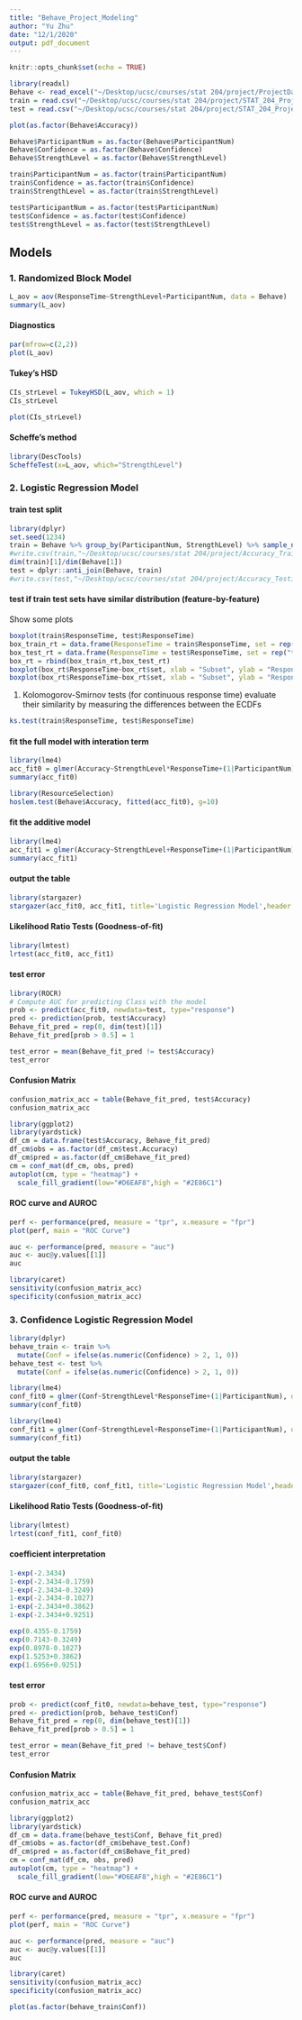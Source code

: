 ```yaml
---
title: "Behave_Project_Modeling"
author: "Yu Zhu"
date: "12/1/2020"
output: pdf_document
---
```


```r
knitr::opts_chunk$set(echo = TRUE)
```


```r
library(readxl)
Behave <- read_excel("~/Desktop/ucsc/courses/stat 204/project/ProjectDataset_behave.xlsx")
train = read.csv("~/Desktop/ucsc/courses/stat 204/project/STAT_204_Project/data/Accuracy_Training.csv")
test = read.csv("~/Desktop/ucsc/courses/stat 204/project/STAT_204_Project/data/Accuracy_Testing.csv")
```

```r
plot(as.factor(Behave$Accuracy))
```



```r
Behave$ParticipantNum = as.factor(Behave$ParticipantNum)
Behave$Confidence = as.factor(Behave$Confidence)
Behave$StrengthLevel = as.factor(Behave$StrengthLevel)
```

```r
train$ParticipantNum = as.factor(train$ParticipantNum)
train$Confidence = as.factor(train$Confidence)
train$StrengthLevel = as.factor(train$StrengthLevel)
```

```r
test$ParticipantNum = as.factor(test$ParticipantNum)
test$Confidence = as.factor(test$Confidence)
test$StrengthLevel = as.factor(test$StrengthLevel)
```




## Models
### 1. Randomized Block Model
```r
L_aov = aov(ResponseTime~StrengthLevel+ParticipantNum, data = Behave)
summary(L_aov)
```

#### Diagnostics
```r
par(mfrow=c(2,2))
plot(L_aov)
```


#### Tukey's HSD
```r
CIs_strLevel = TukeyHSD(L_aov, which = 1)
CIs_strLevel
```

```r
plot(CIs_strLevel)
```

#### Scheffe's method
```r
library(DescTools)
ScheffeTest(x=L_aov, which="StrengthLevel")
```



### 2. Logistic Regression Model

#### train test split
```r
library(dplyr)
set.seed(1234)
train = Behave %>% group_by(ParticipantNum, StrengthLevel) %>% sample_n(80)
#write.csv(train,"~/Desktop/ucsc/courses/stat 204/project/Accuracy_Training.csv", row.names = FALSE)
dim(train)[1]/dim(Behave[1])
test = dplyr::anti_join(Behave, train)
#write.csv(test,"~/Desktop/ucsc/courses/stat 204/project/Accuracy_Testing.csv", row.names = FALSE)
```


#### test if train test sets have similar distribution (feature-by-feature)
Show some plots
```r
boxplot(train$ResponseTime, test$ResponseTime)
box_train_rt = data.frame(ResponseTime = train$ResponseTime, set = rep("train", length(train$ResponseTime)))
box_test_rt = data.frame(ResponseTime = test$ResponseTime, set = rep("test", length(test$ResponseTime)))
box_rt = rbind(box_train_rt,box_test_rt)
boxplot(box_rt$ResponseTime~box_rt$set, xlab = "Subset", ylab = "Response Time", col=rgb(0.3,0.5,0.4,0.6))
boxplot(box_rt$ResponseTime~box_rt$set, xlab = "Subset", ylab = "Response Time")
```


(1)  Kolomogorov-Smirnov tests (for continuous response time)
 evaluate their similarity by measuring the differences between the ECDFs
```r
ks.test(train$ResponseTime, test$ResponseTime)
```


#### fit the full model with interation term
```r
library(lme4)
acc_fit0 = glmer(Accuracy~StrengthLevel*ResponseTime+(1|ParticipantNum), data = train, family = binomial) 
summary(acc_fit0)
```

```r
library(ResourceSelection)
hoslem.test(Behave$Accuracy, fitted(acc_fit0), g=10)
```


#### fit the additive model
```r
library(lme4)
acc_fit1 = glmer(Accuracy~StrengthLevel+ResponseTime+(1|ParticipantNum), data = train, family = binomial) 
summary(acc_fit1)
```

#### output the table
```r
library(stargazer)
stargazer(acc_fit0, acc_fit1, title='Logistic Regression Model',header = FALSE,label="tab:02005",ci=TRUE,digits=3)
```


#### Likelihood Ratio Tests (Goodness-of-fit)
```r
library(lmtest)
lrtest(acc_fit0, acc_fit1)
```

#### test error
```r
library(ROCR)
# Compute AUC for predicting Class with the model
prob <- predict(acc_fit0, newdata=test, type="response")
pred <- prediction(prob, test$Accuracy)
Behave_fit_pred = rep(0, dim(test)[1])
Behave_fit_pred[prob > 0.5] = 1

test_error = mean(Behave_fit_pred != test$Accuracy)
test_error
```

#### Confusion Matrix
```r
confusion_matrix_acc = table(Behave_fit_pred, test$Accuracy)
confusion_matrix_acc
```

```r
library(ggplot2)
library(yardstick)
df_cm = data.frame(test$Accuracy, Behave_fit_pred)
df_cm$obs = as.factor(df_cm$test.Accuracy)
df_cm$pred = as.factor(df_cm$Behave_fit_pred)
cm = conf_mat(df_cm, obs, pred)
autoplot(cm, type = "heatmap") +
  scale_fill_gradient(low="#D6EAF8",high = "#2E86C1")
```

####  ROC curve and AUROC
```r
perf <- performance(pred, measure = "tpr", x.measure = "fpr")
plot(perf, main = "ROC Curve")
```

```r
auc <- performance(pred, measure = "auc")
auc <- auc@y.values[[1]]
auc
```

```r
library(caret)
sensitivity(confusion_matrix_acc)
specificity(confusion_matrix_acc)
```

### 3. Confidence Logistic Regression Model

```r
library(dplyr)
behave_train <- train %>%
  mutate(Conf = ifelse(as.numeric(Confidence) > 2, 1, 0))
behave_test <- test %>%
  mutate(Conf = ifelse(as.numeric(Confidence) > 2, 1, 0))
```

```r
library(lme4)
conf_fit0 = glmer(Conf~StrengthLevel*ResponseTime+(1|ParticipantNum), data = behave_train, family = binomial) 
summary(conf_fit0)
```


```r
library(lme4)
conf_fit1 = glmer(Conf~StrengthLevel+ResponseTime+(1|ParticipantNum), data = behave_train, family = binomial) 
summary(conf_fit1)
```

#### output the table
```r
library(stargazer)
stargazer(conf_fit0, conf_fit1, title='Logistic Regression Model',header = FALSE,label="tab:02005",ci=TRUE,digits=3)
```


#### Likelihood Ratio Tests (Goodness-of-fit)
```r
library(lmtest)
lrtest(conf_fit1, conf_fit0)
```
#### coefficient interpretation
```r
1-exp(-2.3434)
1-exp(-2.3434-0.1759)
1-exp(-2.3434-0.3249)
1-exp(-2.3434-0.1027)
1-exp(-2.3434+0.3862)
1-exp(-2.3434+0.9251)
```
```r
exp(0.4355-0.1759)
exp(0.7143-0.3249)
exp(0.8978-0.1027)
exp(1.5253+0.3862)
exp(1.6956+0.9251)
```


#### test error
```r
prob <- predict(conf_fit0, newdata=behave_test, type="response")
pred <- prediction(prob, behave_test$Conf)
Behave_fit_pred = rep(0, dim(behave_test)[1])
Behave_fit_pred[prob > 0.5] = 1

test_error = mean(Behave_fit_pred != behave_test$Conf)
test_error
```

#### Confusion Matrix
```r
confusion_matrix_acc = table(Behave_fit_pred, behave_test$Conf)
confusion_matrix_acc
```

```r
library(ggplot2)
library(yardstick)
df_cm = data.frame(behave_test$Conf, Behave_fit_pred)
df_cm$obs = as.factor(df_cm$behave_test.Conf)
df_cm$pred = as.factor(df_cm$Behave_fit_pred)
cm = conf_mat(df_cm, obs, pred)
autoplot(cm, type = "heatmap") +
  scale_fill_gradient(low="#D6EAF8",high = "#2E86C1")
```

####  ROC curve and AUROC
```r
perf <- performance(pred, measure = "tpr", x.measure = "fpr")
plot(perf, main = "ROC Curve")
```

```r
auc <- performance(pred, measure = "auc")
auc <- auc@y.values[[1]]
auc
```

```r
library(caret)
sensitivity(confusion_matrix_acc)
specificity(confusion_matrix_acc)
```



```r
plot(as.factor(behave_train$Conf))
```






